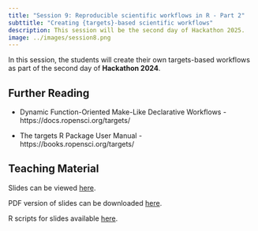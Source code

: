 ```yaml
---
title: "Session 9: Reproducible scientific workflows in R - Part 2"
subttitle: "Creating {targets}-based scientific workflows"
description: This session will be the second day of Hackathon 2025.
image: ../images/session8.png
---
```


In this session, the students will create their own targets-based workflows as part of the second day of **Hackathon 2024**.

## Further Reading

-   Dynamic Function-Oriented Make-Like Declarative Workflows - https://docs.ropensci.org/targets/

-   The targets R Package User Manual - https://books.ropensci.org/targets/

## Teaching Material

Slides can be viewed [here](https://oxfordihtm.github.io/open-reproducible-science/session9.html).

PDF version of slides can be downloaded [here](https://oxfordihtm.github.io/open-reproducible-science/pdf/session9-reproducible-scientific-workflows.pdf).

R scripts for slides available [here](https://github.com/OxfordIHTM/open-reproducible-science/blob/main/session9.Rmd).
